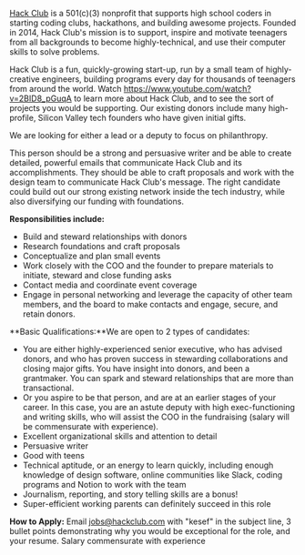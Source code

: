 [Hack Club](https://hackclub.com) is a 501(c)(3) nonprofit that supports high school coders in starting coding clubs, hackathons, and building awesome projects. Founded in 2014, Hack Club's mission is to support, inspire and motivate teenagers from all backgrounds to become highly-technical, and use their computer skills to solve problems.

Hack Club is a fun, quickly-growing start-up, run by a small team of highly-creative engineers, building programs every day for thousands of teenagers from around the world. Watch <https://www.youtube.com/watch?v=2BID8_pGuqA> to learn more about Hack Club, and to see the sort of projects you would be supporting. Our existing donors include many high-profile, Silicon Valley tech founders who have given initial gifts. 

We are looking for either a lead or a deputy to focus on philanthropy. 

This person should be a strong and persuasive writer and be able to create detailed, powerful emails that communicate Hack Club and its accomplishments. They should be able to craft proposals and work with the design team to communicate Hack Club's message. The right candidate could build out our strong existing network inside the tech industry, while also diversifying our funding with foundations.  


**Responsibilities include:**
-   Build and steward relationships with donors
-   Research foundations and craft proposals
-   Conceptualize and plan small events
-   Work closely with the COO and the founder to prepare materials to initiate, steward and close funding asks
-   Contact media and coordinate event coverage
-   Engage in personal networking and leverage the capacity of other team members, and the board to make contacts and engage, secure, and retain donors.


**Basic Qualifications:**We are open to 2 types of candidates: 
-   You are either highly-experienced senior executive, who has advised donors, and who has proven success in stewarding collaborations and closing major gifts. You have insight into donors, and been a grantmaker. You can spark and steward relationships that are more than transactional. 
-   Or you aspire to be that person, and are at an earlier stages of your career. In this case, you are an astute deputy with high exec-functioning and writing skills, who will assist the COO in the fundraising (salary will be commensurate with experience). 
-   Excellent organizational skills and attention to detail
-   Persuasive writer 
-   Good with teens
-   Technical aptitude, or an energy to learn quickly, including enough knowledge of design software, online communities like Slack, coding programs and Notion to work with the team  
-   Journalism, reporting, and story telling skills are a bonus!
-   Super-efficient working parents can definitely succeed in this role


**How to Apply:** 
Email jobs@hackclub.com with "kesef" in the subject line, 3 bullet points demonstrating why you would be exceptional for the role, and your resume.
Salary commensurate with experience
